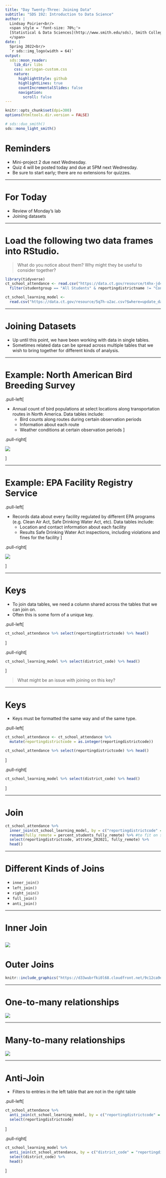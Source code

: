 ```yaml
---
title: "Day Twenty-Three: Joining Data"
subtitle: "SDS 192: Introduction to Data Science"
author: |
  Lindsay Poirier<br/>
  <span style = 'font-size: 70%;'>
  [Statistical & Data Sciences](http://www.smith.edu/sds), Smith College<br/>
  </span>
date: |
  Spring 2022<br/>
  `r sds::img_logo(width = 64)`
output:
  sds::moon_reader:
    lib_dir: libs
    css: xaringan-custom.css
    nature:
      highlightStyle: github
      highlightLines: true
      countIncrementalSlides: false    
      navigation:
        scroll: false
---
```



```r
knitr::opts_chunk$set(dpi=300)
options(htmltools.dir.version = FALSE)
```

```r
# sds::duo_smith()
sds::mono_light_smith()
```

# Reminders

* Mini-project 2 due next Wednesday. 
* Quiz 4 will be posted today and due at 5PM next Wednesday.
* Be sure to start early; there are no extensions for quizzes. 

---

# For Today

* Review of Monday's lab
* Joining datasets

---

# Load the following two data frames into RStudio. 

> What do you notice about them? Why might they be useful to consider together?

```r
library(tidyverse)
ct_school_attendance <- read.csv("https://data.ct.gov/resource/t4hx-jd4c.csv?$limit=3000") %>%
  filter(studentgroup == "All Students" & reportingdistrictname != "Connecticut") 

ct_school_learning_model <-
  read.csv("https://data.ct.gov/resource/5q7h-u2ac.csv?$where=update_date=%272020-09-17%27")
```

---

# Joining Datasets

* Up until this point, we have been working with data in single tables.
* Sometimes related data can be spread across multiple tables that we wish to bring together for different kinds of analysis. 


---

# Example: North American Bird Breeding Survey

.pull-left[

* Annual count of bird populations at select locations along transportation routes in North America. Data tables include: 
  * Bird counts along routes during certain observation periods
  * Information about each route 
  * Weather conditions at certain observation periods
]

.pull-right[

![](https://d9-wret.s3.us-west-2.amazonaws.com/assets/palladium/production/s3fs-public/styles/side_image/public/thumbnails/image/EVGRTrendMap_Lutmerding.jpg?itok=AarLqN51)

]

---

# Example: EPA Facility Registry Service

.pull-left[

* Records data about every facility regulated by different EPA programs (e.g. Clean Air Act, Safe Drinking Water Act, etc). Data tables include: 
  * Location and contact information about each facility
  * Results Safe Drinking Water Act inspections, including violations and fines for the facility
]

.pull-right[

![](https://cdn.pixabay.com/photo/2016/07/06/17/25/chemical-1500882_1280.jpg)

]


---

# Keys

* To join data tables, we need a column shared across the tables that we can join on. 
* Often this is some form of a unique key. 

.pull-left[
```r
ct_school_attendance %>% select(reportingdistrictcode) %>% head()
```
]

.pull-right[
```r
ct_school_learning_model %>% select(district_code) %>% head()
```
]

> What might be an issue with joining on this key?

---

# Keys 

* Keys must be formatted the same way and of the same type. 

.pull-left[
```r
ct_school_attendance <- ct_school_attendance %>%
  mutate(reportingdistrictcode = as.integer(reportingdistrictcode))

ct_school_attendance %>% select(reportingdistrictcode) %>% head()
```
]

.pull-right[
```r
ct_school_learning_model %>% select(district_code) %>% head()
```
]

---

# Join

```r
ct_school_attendance %>%
  inner_join(ct_school_learning_model, by = c("reportingdistrictcode" = "district_code")) %>%
  rename(fully_remote = percent_students_fully_remote) %>% #to fit on slide
  select(reportingdistrictcode, attrate_202021, fully_remote) %>%
  head()
```

---

# Different Kinds of Joins

* `inner_join()`
* `left_join()`
* `right_join()`
* `full_join()`
* `anti_join()`

---

# Inner Join

![](https://d33wubrfki0l68.cloudfront.net/3abea0b730526c3f053a3838953c35a0ccbe8980/7f29b/diagrams/join-inner.png)
---

# Outer Joins

```r
knitr::include_graphics("https://d33wubrfki0l68.cloudfront.net/9c12ca9e12ed26a7c5d2aa08e36d2ac4fb593f1e/79980/diagrams/join-outer.png")
```


---

# One-to-many relationships

![](https://d33wubrfki0l68.cloudfront.net/6faac3e996263827cb57fc5803df6192541a9a4b/c7d74/diagrams/join-one-to-many.png)

---

# Many-to-many relationships

![](https://d33wubrfki0l68.cloudfront.net/d37530bbf7749f48c02684013ae72b2996b07e25/37510/diagrams/join-many-to-many.png)


---

# Anti-Join

* Filters to entries in the left table that are not in the right table

.pull-left[
```r
ct_school_attendance %>%
  anti_join(ct_school_learning_model, by = c("reportingdistrictcode" = "district_code")) %>%
  select(reportingdistrictcode)
```
]

.pull-right[
```r
ct_school_learning_model %>%
  anti_join(ct_school_attendance, by = c("district_code" = "reportingdistrictcode")) %>%
  select(district_code) %>%
  head()
```
]


